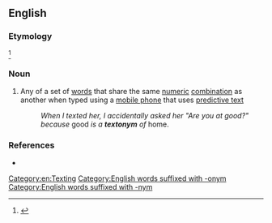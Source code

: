 ==English==
{{wikipedia}}

===Etymology===
{{blend|en|text|synonym}}<ref name="BackgroundOfBlending">{{cite book|title=Globalistics and Globalization Studies: Global Transformations and Global Future|author=Olga Kornienko, Grinin L, Ilyin I, Herrmann P, Korotayev A|pages=220–225|url=https://hal-hprints.archives-ouvertes.fr/hprints-01794187/document|ISBN=978-5-7057-5026-9|year=2016|place=Volgograd|publisher=Uchitel Publishing House|chapter=Social and Economic Background of Blending|chapterurl=https://www.socionauki.ru/upload/socionauki.ru/book/files/globalistics_and_globalization_studies_5_en/220-225.pdf}}</ref>

===Noun===
{{en-noun}}

# Any of a set of [[word]]s that share the same [[numeric]] [[combination]] as another when typed using a [[mobile phone]] that uses [[predictive text]]
#: ''When I texted her, I accidentally asked her "Are you at good?" because'' good ''is a '''textonym''' of'' home.

===References===
* {{R:OneLook}}
<references/>

[[Category:en:Texting]]

[[Category:English words suffixed with -onym]] [[Category:English words suffixed with -nym]]